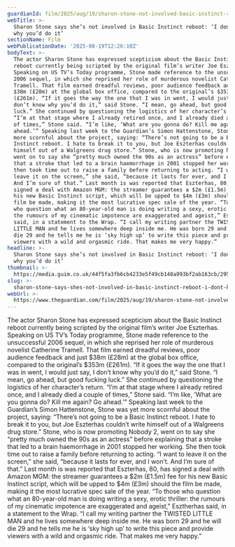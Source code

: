 ```yaml
---
guardianId: film/2025/aug/19/sharon-stone-not-involved-basic-instinct-reboot
webTitle: >-
  Sharon Stone says she’s not involved in Basic Instinct reboot: ‘I don’t know
  why you’d do it’
sectionName: Film
webPublicationDate: '2025-08-19T12:26:10Z'
bodyText: >-
  The actor Sharon Stone has expressed scepticism about the Basic Instinct
  reboot currently being scripted by the original film’s writer Joe Eszterhas.
  Speaking on US TV’s Today programme, Stone made reference to the unsuccessful
  2006 sequel, in which she reprised her role of murderous novelist Catherine
  Tramell. That film earned dreadful reviews, poor audience feedback and just
  $38m (£28m) at the global box office, compared to the original’s $353m
  (£261m). “If it goes the way the one that I was in went, I would just say, I
  don’t know why you’d do it,” said Stone. “I mean, go ahead, but good fucking
  luck.” She continued by questioning the logistics of her character’s return.
  “I’m at that stage where I already retired once, and I already died a couple
  of times,” Stone said. “I’m like, ‘What are you gonna do? Kill me again? Go
  ahead.’” Speaking last week to the Guardian’s Simon Hattenstone, Stone was yet
  more scornful about the project, saying: “There’s not going to be a Basic
  Instinct reboot. I hate to break it to you, but Joe Eszterhas couldn’t write
  himself out of a Walgreens drug store.” Stone, who is now promoting Nobody 2,
  went on to say she “pretty much owned the 90s as an actress” before explaining
  that a stroke that led to a brain haemorrhage in 2001 stopped her working. She
  then took time out to raise a family before returning to acting. “I want to
  leave it on the screen,” she said, “because it lasts for ever, and I won’t.
  And I’m sure of that.” Last month is was reported that Eszterhas, 80, has
  signed a deal with Amazon MGM: the streamer guarantees a $2m (£1.5m) fee for
  his new Basic Instinct script, which will be upped to $4m (£3m) should the
  film be made, making it the most lucrative spec sale of the year. “To those
  who question what an 80-year-old man is doing writing a sexy, erotic thriller:
  the rumours of my cinematic impotence are exaggerated and ageist,” Esztherhas
  said, in a statement to the Wrap. “I call my writing partner the TWISTED
  LITTLE MAN and he lives somewhere deep inside me. He was born 29 and he will
  die 29 and he tells me he is ‘sky high up’ to write this piece and provide
  viewers with a wild and orgasmic ride. That makes me very happy.”
headline: >-
  Sharon Stone says she’s not involved in Basic Instinct reboot: ‘I don’t know
  why you’d do it’
thumbnail: >-
  https://media.guim.co.uk/44f5fa3fb6cb4233e5f49cb140a993bf2ab163cb/295_0_5749_4602/500.jpg
slug: >-
  sharon-stone-says-shes-not-involved-in-basic-instinct-reboot-i-dont-know-why-youd-do-it
webUrl: >-
  https://www.theguardian.com/film/2025/aug/19/sharon-stone-not-involved-basic-instinct-reboot
---
```

The actor Sharon Stone has expressed scepticism about the Basic Instinct reboot currently being scripted by the original film’s writer Joe Eszterhas. Speaking on US TV’s Today programme, Stone made reference to the unsuccessful 2006 sequel, in which she reprised her role of murderous novelist Catherine Tramell. That film earned dreadful reviews, poor audience feedback and just $38m (£28m) at the global box office, compared to the original’s $353m (£261m). “If it goes the way the one that I was in went, I would just say, I don’t know why you’d do it,” said Stone. “I mean, go ahead, but good fucking luck.” She continued by questioning the logistics of her character’s return. “I’m at that stage where I already retired once, and I already died a couple of times,” Stone said. “I’m like, ‘What are you gonna do? Kill me again? Go ahead.’” Speaking last week to the Guardian’s Simon Hattenstone, Stone was yet more scornful about the project, saying: “There’s not going to be a Basic Instinct reboot. I hate to break it to you, but Joe Eszterhas couldn’t write himself out of a Walgreens drug store.” Stone, who is now promoting Nobody 2, went on to say she “pretty much owned the 90s as an actress” before explaining that a stroke that led to a brain haemorrhage in 2001 stopped her working. She then took time out to raise a family before returning to acting. “I want to leave it on the screen,” she said, “because it lasts for ever, and I won’t. And I’m sure of that.” Last month is was reported that Eszterhas, 80, has signed a deal with Amazon MGM: the streamer guarantees a $2m (£1.5m) fee for his new Basic Instinct script, which will be upped to $4m (£3m) should the film be made, making it the most lucrative spec sale of the year. “To those who question what an 80-year-old man is doing writing a sexy, erotic thriller: the rumours of my cinematic impotence are exaggerated and ageist,” Esztherhas said, in a statement to the Wrap. “I call my writing partner the TWISTED LITTLE MAN and he lives somewhere deep inside me. He was born 29 and he will die 29 and he tells me he is ‘sky high up’ to write this piece and provide viewers with a wild and orgasmic ride. That makes me very happy.”

